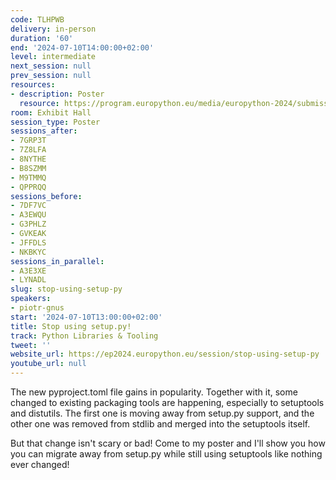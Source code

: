 ```yaml
---
code: TLHPWB
delivery: in-person
duration: '60'
end: '2024-07-10T14:00:00+02:00'
level: intermediate
next_session: null
prev_session: null
resources:
- description: Poster
  resource: https://program.europython.eu/media/europython-2024/submissions/TLHPWB/resources/setup-py-A0_qCfqcAN.pdf
room: Exhibit Hall
session_type: Poster
sessions_after:
- 7GRP3T
- 7Z8LFA
- 8NYTHE
- B8SZMM
- M9TMMQ
- QPPRQQ
sessions_before:
- 7DF7VC
- A3EWQU
- G3PHLZ
- GVKEAK
- JFFDLS
- NKBKYC
sessions_in_parallel:
- A3E3XE
- LYNADL
slug: stop-using-setup-py
speakers:
- piotr-gnus
start: '2024-07-10T13:00:00+02:00'
title: Stop using setup.py!
track: Python Libraries & Tooling
tweet: ''
website_url: https://ep2024.europython.eu/session/stop-using-setup-py
youtube_url: null
---
```


The new pyproject.toml file gains in popularity. Together with it, some changed to existing packaging tools are happening, especially to setuptools and distutils. The first one is moving away from setup.py support, and the other one was removed from stdlib and merged into the setuptools itself.

But that change isn't scary or bad! Come to my poster and I'll show you how you can migrate away from setup.py while still using setuptools like nothing ever changed!
